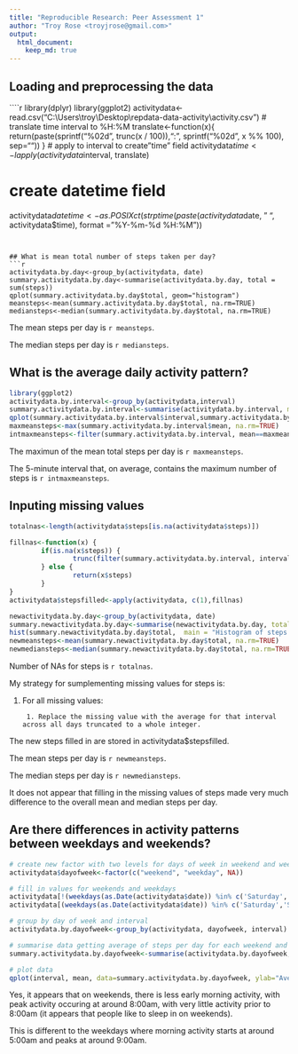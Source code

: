 ```yaml
---
title: "Reproducible Research: Peer Assessment 1"
author: "Troy Rose <troyjrose@gmail.com>"
output: 
  html_document:
    keep_md: true
---
```



## Loading and preprocessing the data
````r
library(dplyr)
library(ggplot2)
activitydata<-read.csv("C:\\Users\\troy\\Desktop\\repdata-data-activity\\activity.csv")
# translate time interval to %H:%M
translate<-function(x){
    return(paste(sprintf("%02d", trunc(x / 100)),":", sprintf("%02d", x %% 100), sep=""))
}
# apply to interval to create "time" field
activitydata$time<-lapply(activitydata$interval, translate)

# create datetime field
activitydata$datetime<-as.POSIXct(strptime(paste(activitydata$date, " ", activitydata$time), format = "%Y-%m-%d %H:%M"))

```


## What is mean total number of steps taken per day?
```r

activitydata.by.day<-group_by(activitydata, date)
summary.activitydata.by.day<-summarise(activitydata.by.day, total = sum(steps))
qplot(summary.activitydata.by.day$total, geom="histogram")
meansteps<-mean(summary.activitydata.by.day$total, na.rm=TRUE)
mediansteps<-median(summary.activitydata.by.day$total, na.rm=TRUE)

```

The mean steps per day is `r meansteps`.

The median steps per day is `r mediansteps`.

## What is the average daily activity pattern?
```r
library(ggplot2)
activitydata.by.interval<-group_by(activitydata,interval)
summary.activitydata.by.interval<-summarise(activitydata.by.interval, mean = mean(steps, na.rm=TRUE))
qplot(summary.activitydata.by.interval$interval,summary.activitydata.by.interval$mean,ylab="Average number of steps per interval", xlab="5 minute intervals over 24 hours") + geom_line(aes(y = summary.activitydata.by.interval$mean), size = .5, alpha = 1)
maxmeansteps<-max(summary.activitydata.by.interval$mean, na.rm=TRUE)
intmaxmeansteps<-filter(summary.activitydata.by.interval, mean==maxmeansteps)$interval
```

The maximun of the mean total steps per day is `r maxmeansteps`.

The 5-minute interval that, on average, contains the maximum number of steps  is `r intmaxmeansteps`.

## Inputing missing values
```r
totalnas<-length(activitydata$steps[is.na(activitydata$steps)])

fillnas<-function(x) {
        if(is.na(x$steps)) {
                trunc(filter(summary.activitydata.by.interval, interval==x$interval)$mean)
        } else {
                return(x$steps)
        }
}
activitydata$stepsfilled<-apply(activitydata, c(1),fillnas)

newactivitydata.by.day<-group_by(activitydata, date)
summary.newactivitydata.by.day<-summarise(newactivitydata.by.day, total = sum(steps))
hist(summary.newactivitydata.by.day$total,  main = "Histogram of steps per day")
newmeansteps<-mean(summary.newactivitydata.by.day$total, na.rm=TRUE)
newmediansteps<-median(summary.newactivitydata.by.day$total, na.rm=TRUE)


```
Number of NAs for steps is `r totalnas`.

My strategy for sumplementing missing values for steps is:

1. For all missing values:

        1. Replace the missing value with the average for that interval across all days truncated to a whole integer.
        
The new steps filled in are stored in activitydata$stepsfilled.

The mean steps per day is `r newmeansteps`.

The median steps per day is `r newmediansteps`.

It does not appear that filling in the missing values of steps made very much difference to the overall mean and median steps per day.

## Are there differences in activity patterns between weekdays and weekends?

```r

# create new factor with two levels for days of week in weekend and weekday
activitydata$dayofweek<-factor(c("weekend", "weekday", NA))

# fill in values for weekends and weekdays
activitydata[!(weekdays(as.Date(activitydata$date)) %in% c('Saturday','Sunday')),]$dayofweek<-as.factor("weekday")
activitydata[(weekdays(as.Date(activitydata$date)) %in% c('Saturday','Sunday')),]$dayofweek<-as.factor("weekend")

# group by day of week and interval
activitydata.by.dayofweek<-group_by(activitydata, dayofweek, interval)

# summarise data getting average of steps per day for each weekend and weekday
summary.activitydata.by.dayofweek<-summarise(activitydata.by.dayofweek, mean = mean(stepsfilled))

# plot data
qplot(interval, mean, data=summary.activitydata.by.dayofweek, ylab="Average number of steps per interval", xlab="5 minute intervals over 24 hours",facets = dayofweek ~ . ) + geom_line(aes(y = summary.activitydata.by.dayofweek$mean), size = .5, alpha = 1)
```

Yes, it appears that on weekends, there is less early morning activity, with peak activity occuring at around 8:00am, with very little activity prior to 8:00am (it appears that people like to sleep in on weekends).

This is different to the weekdays where morning activity starts at around 5:00am and peaks at around 9:00am. 